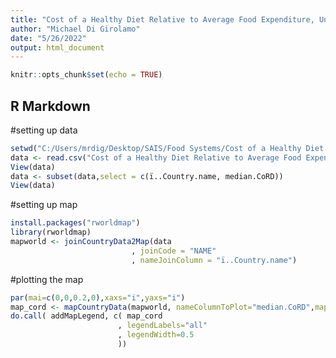 ---
title: "Cost of a Healthy Diet Relative to Average Food Expenditure, Unadjusted"
author: "Michael Di Girolamo"
date: "5/26/2022"
output: html_document
---

```{r setup, include=FALSE}
knitr::opts_chunk$set(echo = TRUE)
```

## R Markdown


#setting up data
```{r}
setwd("C:/Users/mrdig/Desktop/SAIS/Food Systems/Cost of a Healthy Diet Relative to Average Food Expenditure")
data <- read.csv("Cost of a Healthy Diet Relative to Average Food Expenditure.csv",sep = ",",header = TRUE)
View(data)
data <- subset(data,select = c(ï..Country.name, median.CoRD))
View(data)
```
#setting up map
```{r}
install.packages("rworldmap")
library(rworldmap)
mapworld <- joinCountryData2Map(data
                           , joinCode = "NAME"
                           , nameJoinColumn = "ï..Country.name")

```
#plotting the map

```{r}
par(mai=c(0,0,0.2,0),xaxs="i",yaxs="i")
map_cord <- mapCountryData(mapworld, nameColumnToPlot="median.CoRD",mapTitle = "Cost of a Healthy Diet Relative to Average Food Expenditure (%)", colourPalette = c("#f7fcf0","#e0f3db","#ccebc5","#a8ddb5","#7bccc4","#4eb3d3","#2b8cbe","#0868ac","#084081"),oceanCol = "gray",missingCountryCol = 'white',addLegend = FALSE)
do.call( addMapLegend, c( map_cord
                        , legendLabels="all"
                        , legendWidth=0.5
                        ))
```